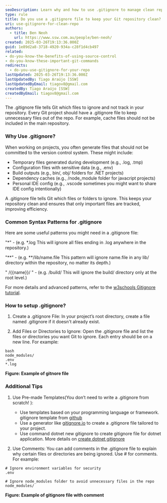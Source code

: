 ```yaml
---
seoDescription: Learn why and how to use .gitignore to manage clean repositories. Understand key patterns and explore gitignore templates for different projects.
type: rule
title: Do you use a .gitignore file to keep your Git repository clean?
uri: use-gitignore-for-clean-repo
authors:
  - title: Ben Neoh
    url: https://www.ssw.com.au/people/ben-neoh/
created: 2025-03-26T19:13:36.000Z
guid: 1e89d2a8-3718-4920-934a-c28f1d4cb497
related:
- do-you-know-the-benefits-of-using-source-control
- do-you-know-these-important-git-commands
redirects:
  - do-you-use-gitignore-for-your-repo
lastUpdated: 2025-03-26T19:13:36.000Z
lastUpdatedBy: Tiago Araújo [SSW]
lastUpdatedByEmail: tiagov8@gmail.com
createdBy: Tiago Araújo [SSW]
createdByEmail: tiagov8@gmail.com
---
```


The .gitignore file tells Git which files to ignore and not track in your repository. Every Git project should have a .gitignore file to keep unnecessary files out of the repo. For example, cache files should not be included in the main repository.
### Why Use .gitignore?

When working on projects, you often generate files that should not be committed to the version control system. These might include:

* Temporary files generated during development (e.g., .log, .tmp)
* Configuration files with sensitive data (e.g., .env)
* Build outputs (e.g., bin/, obj/ folders for .NET projects)
* Dependency caches (e.g., /node_module folder for javacript projects)
* Personal IDE config (e.g., .vscode sometimes you might want to share IDE config intentionally)

A .gitignore file tells Git which files or folders to ignore. This keeps your repository clean and ensures that only important files are tracked, improving efficiency.

### Common Syntax Patterns for .gitignore

Here are some useful patterns you might need in a .gitignore file:

 "\*" - (e.g. \*.log This will ignore all files ending in .log anywhere in the repository.)

 "\*\*" - (e.g. \**/lib/name.file This pattern will ignore name.file in any lib/ directory within the repository, no matter its depth.)

 " /{{name}}/ " - (e.g. /build/ This will ignore the build/ directory only at the root level.)

For more details and advanced patterns, refer to the [w3schools Gitignore tutorial](https://www.w3schools.com/git/git_ignore.asp?remote=github).

### How to setup .gitignore?

1. Create a .gitignore File:
In your project’s root directory, create a file named .gitignore if it doesn't already exist.

2. Add Files or Directories to Ignore:
Open the .gitignore file and list the files or directories you want Git to ignore. Each entry should be on a new line. For example:

```gitignore
bash
node_modules/
.env
*.log
```

**Figure: Example of gitnore file**

### Additional Tips

1. Use Pre-made Templates(You don’t need to write a .gitignore from scratch! ):
    * Use templates based on your programming language or framework. gitignore template from [github](https://github.com/github/gitignore)
    * Use a generator like [gitignore.io](https://www.toptal.com/developers/gitignore) to create a .gitignore file tailored to your project.
    * Use command dotnet new gitignore to create gitignore file for dotnet application. More details on [create dotnet gitignore](https://dev.to/rafalpienkowski/easy-to-create-gitignore-for-the-dotnet-developers-1h42)

2. Use Comments:
You can add comments in the .gitignore file to explain why certain files or directories are being ignored. Use # for comments. For example:

```gitignore
# Ignore environment variables for security
.env

# Ignore node_modules folder to avoid unnecessary files in the repo
node_modules/
```

**Figure: Example of gitignore file with comment**
